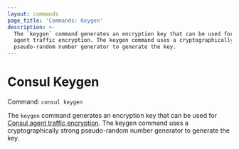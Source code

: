 ```yaml
---
layout: commands
page_title: 'Commands: Keygen'
description: >-
  The `keygen` command generates an encryption key that can be used for Consul
  agent traffic encryption. The keygen command uses a cryptographically strong
  pseudo-random number generator to generate the key.
---
```


# Consul Keygen

Command: `consul keygen`

The `keygen` command generates an encryption key that can be used for
[Consul agent traffic encryption](/docs/security/encryption).
The keygen command uses a cryptographically
strong pseudo-random number generator to generate the key.
